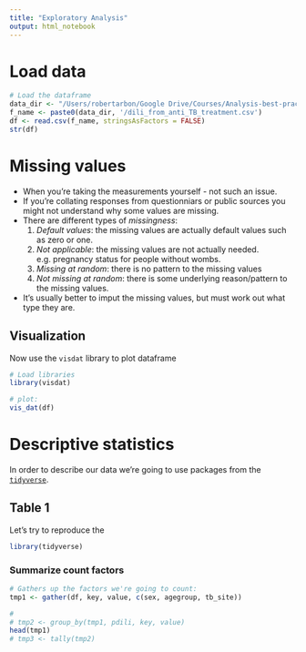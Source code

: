 ```yaml
---
title: "Exploratory Analysis"
output: html_notebook
---
```


# Load data
```r
# Load the dataframe
data_dir <- "/Users/robertarbon/Google Drive/Courses/Analysis-best-practice/data/original"
f_name <- paste0(data_dir, '/dili_from_anti_TB_treatment.csv')
df <- read.csv(f_name, stringsAsFactors = FALSE)
str(df)
```


# Missing values

* When you're taking the measurements yourself - not such an issue. 
* If you're collating responses from questionniars or public sources you might not understand why some values are missing. 
* There are different types of *missingness*:
  1. *Default values*: the missing values are actually default values such as zero or one. 
  2. *Not applicable*: the missing values are not actually needed. e.g. pregnancy status for people without wombs. 
  3. *Missing at random*: there is no pattern to the missing values
  5. *Not missing at random*: there is some underlying reason/pattern to the missing values. 
  
* It's usually better to imput the missing values, but must work out what type they are.

## Visualization


Now use the `visdat` library to plot dataframe

```r
# Load libraries
library(visdat)

# plot: 
vis_dat(df)

```

# Descriptive statistics

In order to describe our data we're going to use packages from the [`tidyverse`](https://www.tidyverse.org/).  


## Table 1

Let's try to reproduce the  

```r
library(tidyverse)
```

### Summarize count factors 



```r
# Gathers up the factors we're going to count: 
tmp1 <- gather(df, key, value, c(sex, agegroup, tb_site))

#
# tmp2 <- group_by(tmp1, pdili, key, value)
head(tmp1)
# tmp3 <- tally(tmp2)


```




